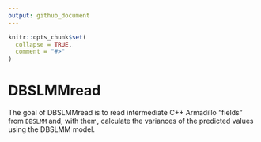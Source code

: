 ```yaml
---
output: github_document
---
```


<!-- README.md is generated from README.Rmd. Please edit that file -->

```r
knitr::opts_chunk$set(
  collapse = TRUE,
  comment = "#>"
)
```

# DBSLMMread

<!-- badges: start -->
<!-- badges: end -->

The goal of DBSLMMread is to read intermediate C++ Armadillo "fields" from 
`DBSLMM` and, with them, calculate the variances of the predicted 
values using the DBSLMM model. 

